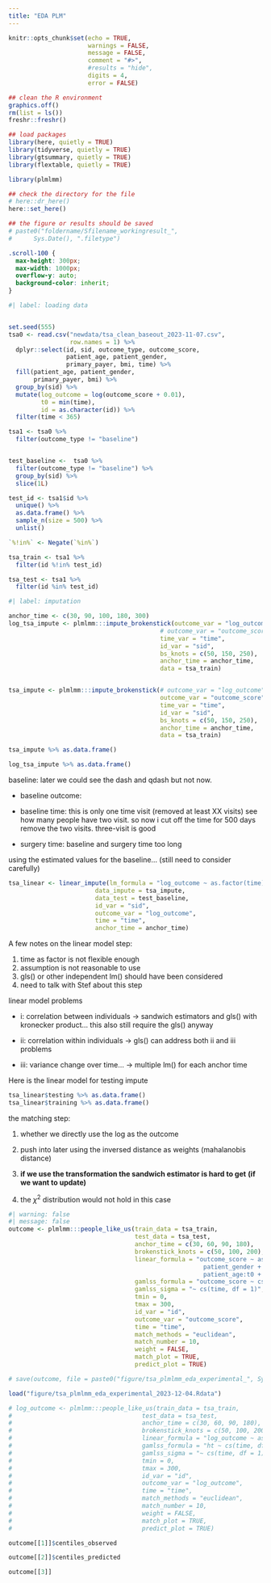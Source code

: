 ```yaml
---
title: "EDA PLM"
---
```


```r
knitr::opts_chunk$set(echo = TRUE,
                      warnings = FALSE,
                      message = FALSE,
                      comment = "#>",
                      #results = "hide",
                      digits = 4,
                      error = FALSE)

## clean the R environment
graphics.off()
rm(list = ls())
freshr::freshr()

## load packages
library(here, quietly = TRUE)
library(tidyverse, quietly = TRUE)
library(gtsummary, quietly = TRUE)
library(flextable, quietly = TRUE)

library(plmlmm)

## check the directory for the file
# here::dr_here()
here::set_here()

## the figure or results should be saved 
# paste0("foldername/Sfilename_workingresult_", 
#      Sys.Date(), ".filetype")
```

```css
.scroll-100 {
  max-height: 300px;
  max-width: 1000px;
  overflow-y: auto;
  background-color: inherit;
}
```

```r
#| label: loading data


set.seed(555)
tsa0 <- read.csv("newdata/tsa_clean_baseout_2023-11-07.csv", 
                 row.names = 1) %>%
  dplyr::select(id, sid, outcome_type, outcome_score, 
                patient_age, patient_gender, 
                primary_payer, bmi, time) %>%
  fill(patient_age, patient_gender,
       primary_payer, bmi) %>%
  group_by(sid) %>%
  mutate(log_outcome = log(outcome_score + 0.01),
         t0 = min(time),
         id = as.character(id)) %>% 
  filter(time < 365)

tsa1 <- tsa0 %>%
  filter(outcome_type != "baseline")


test_baseline <-  tsa0 %>%
  filter(outcome_type != "baseline") %>%
  group_by(sid) %>%
  slice(1L)

test_id <- tsa1$id %>%
  unique() %>% 
  as.data.frame() %>%
  sample_n(size = 500) %>%
  unlist()

`%!in%` <- Negate(`%in%`)

tsa_train <- tsa1 %>%
  filter(id %!in% test_id)

tsa_test <- tsa1 %>%
  filter(id %in% test_id)

```

```r
#| label: imputation

anchor_time <- c(30, 90, 100, 180, 300)
log_tsa_impute <- plmlmm:::impute_brokenstick(outcome_var = "log_outcome",
                                          # outcome_var = "outcome_score",
                                          time_var = "time",
                                          id_var = "sid",
                                          bs_knots = c(50, 150, 250),
                                          anchor_time = anchor_time,
                                          data = tsa_train)


tsa_impute <- plmlmm:::impute_brokenstick(# outcome_var = "log_outcome",
                                          outcome_var = "outcome_score",
                                          time_var = "time",
                                          id_var = "sid",
                                          bs_knots = c(50, 150, 250),
                                          anchor_time = anchor_time,
                                          data = tsa_train)
```

```r
tsa_impute %>% as.data.frame()

```

```r
log_tsa_impute %>% as.data.frame()
```

baseline: later we could see the dash and qdash but not now.

-   baseline outcome:

-   baseline time: this is only one time visit (removed at least XX visits) see how many people have two visit. so now i cut off the time for 500 days remove the two visits. three-visit is good

-   surgery time: baseline and surgery time too long

using the estimated values for the baseline... (still need to consider carefully)

```r
tsa_linear <- linear_impute(lm_formula = "log_outcome ~ as.factor(time) * patient_gender + patient_age + bmi + (t0 + baseline) ",
                        data_impute = tsa_impute,
                        data_test = test_baseline,
                        id_var = "sid",
                        outcome_var = "log_outcome",
                        time = "time",
                        anchor_time = anchor_time)
```

::: callout-important
A few notes on the linear model step:

1.  time as factor is not flexible enough
2.  assumption is not reasonable to use
3.  gls() or other independent lm() should have been considered
4.  need to talk with Stef about this step
:::

linear model problems

-   i: correlation between individuals -\> sandwich estimators and gls() with kronecker product... this also still require the gls() anyway

-   ii: correlation within individuals -\> gls() can address both ii and iii problems

-   iii: variance change over time... -\> multiple lm() for each anchor time

Here is the linear model for testing impute

```r
tsa_linear$testing %>% as.data.frame()
tsa_linear$training %>% as.data.frame()
```

the matching step:

1.  whether we directly use the log as the outcome

2.  push into later using the inversed distance as weights (mahalanobis distance)

3.  **if we use the transformation the sandwich estimator is hard to get** **(if we want to update)**

4.  the $\chi^2$ distribution would not hold in this case

```r
#| warning: false
#| message: false
outcome <- plmlmm:::people_like_us(train_data = tsa_train,
                                   test_data = tsa_test,
                                   anchor_time = c(30, 60, 90, 180),
                                   brokenstick_knots = c(50, 100, 200),
                                   linear_formula = "outcome_score ~ as.factor(time) *
                                                      patient_gender +
                                                      patient_age:t0 + bmi:t0",
                                   gamlss_formula = "outcome_score ~ cs(time, df = 3)",
                                   gamlss_sigma = "~ cs(time, df = 1)",
                                   tmin = 0,
                                   tmax = 300,
                                   id_var = "id",
                                   outcome_var = "outcome_score",
                                   time = "time",
                                   match_methods = "euclidean",
                                   match_number = 10,
                                   weight = FALSE,
                                   match_plot = TRUE,
                                   predict_plot = TRUE)

# save(outcome, file = paste0("figure/tsa_plmlmm_eda_experimental_", Sys.Date(), ".Rdata"))

load("figure/tsa_plmlmm_eda_experimental_2023-12-04.Rdata")

# log_outcome <- plmlmm:::people_like_us(train_data = tsa_train,
#                                    test_data = tsa_test,
#                                    anchor_time = c(30, 60, 90, 180),
#                                    brokenstick_knots = c(50, 100, 200),
#                                    linear_formula = "log_outcome ~ as.factor(time) * patient_gender + patient_age:t0 + bmi:t0",
#                                    gamlss_formula = "ht ~ cs(time, df = 3)",
#                                    gamlss_sigma = "~ cs(time, df = 1)",
#                                    tmin = 0,
#                                    tmax = 300,
#                                    id_var = "id",
#                                    outcome_var = "log_outcome",
#                                    time = "time",
#                                    match_methods = "euclidean",
#                                    match_number = 10,
#                                    weight = FALSE,
#                                    match_plot = TRUE,
#                                    predict_plot = TRUE)
```

```r
outcome[[1]]$centiles_observed
```

```r
outcome[[2]]$centiles_predicted
```

```r
outcome[[3]]
```
